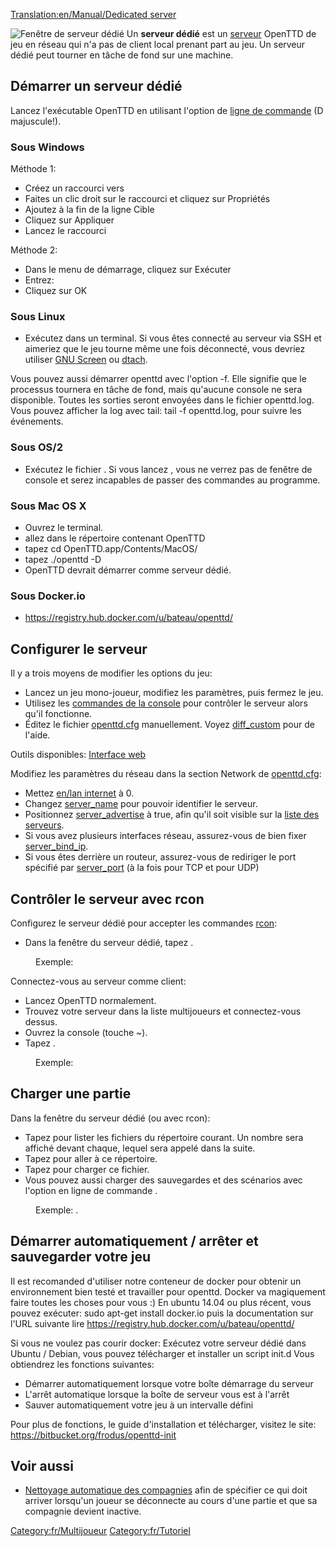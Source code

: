 [[Translation:en/Manual/Dedicated server]]

[[File:en/Dedicated server.png|right|frame|Fenêtre de serveur dédié]]
Un '''serveur dédié''' est un [[fr/Manual/Serveur|serveur]] OpenTTD de jeu en réseau qui n'a pas de client local prenant part au jeu. Un serveur dédié peut tourner en tâche de fond sur une machine.

==Démarrer un serveur dédié==
Lancez l'exécutable OpenTTD en utilisant l'option de [[fr/Manual/Ligne de commande|ligne de commande]] {{en/c|-D|}} (D majuscule!).

===Sous Windows===
Méthode 1:
*Créez un raccourci vers {{en/c|openttd.exe|}}
*Faites un clic droit sur le raccourci et cliquez sur Propriétés
*Ajoutez {{en/c|-D|}} à la fin de la ligne Cible
*Cliquez sur Appliquer
*Lancez le raccourci


Méthode 2:
*Dans le menu de démarrage, cliquez sur Exécuter
*Entrez: {{en/c|"c:\(chemin de openttd)\openttd.exe" -D|}}
*Cliquez sur OK

===Sous Linux===
*Exécutez {{en/c|openttd -D|}} dans un terminal. Si vous êtes connecté au serveur via SSH et aimeriez que le jeu tourne même une fois déconnecté, vous devriez utiliser [http://www.gnu.org/software/screen/ GNU Screen] ou [http://dtach.sourceforge.net/ dtach].

Vous pouvez aussi démarrer openttd avec l'option -f. Elle signifie que le processus tournera en tâche de fond, mais qu'aucune console ne sera disponible. Toutes les sorties seront envoyées dans le fichier openttd.log. Vous pouvez afficher la log avec tail: tail -f openttd.log, pour suivre les événements.

===Sous OS/2===
*Exécutez le fichier {{en/c|dedicated.cmd|}}. Si vous lancez {{en/c|openttd -D|}}, vous ne verrez pas de fenêtre de console et serez incapables de passer des commandes au programme.

===Sous Mac OS X===
*Ouvrez le terminal.
*allez dans le répertoire contenant OpenTTD
*tapez cd OpenTTD.app/Contents/MacOS/
*tapez ./openttd -D
*OpenTTD devrait démarrer comme serveur dédié.

===Sous Docker.io ===
* https://registry.hub.docker.com/u/bateau/openttd/

==Configurer le serveur==
Il y a trois moyens de modifier les options du jeu:
*Lancez un jeu mono-joueur, modifiez les paramètres, puis fermez le jeu.
*Utilisez les [[fr/Manual/Console#Commandes de la console|commandes de la console]] pour contrôler le serveur alors qu'il fonctionne.
*Éditez le fichier [[fr/openttd.cfg|openttd.cfg]] manuellement. Voyez [[fr/Archive/Manual/Settings/Difficulté personnalisée|diff_custom]] pour de l'aide.
Outils disponibles: [http://www.tt-forums.net/viewtopic.php?f=29&t=33967 Interface web]


Modifiez les paramètres du réseau dans la section Network de [[fr/openttd.cfg|openttd.cfg]]:
*Mettez [[en/lan internet]] à 0.
*Changez [[fr/Archive/Manual/Settings/Nom du serveur|server_name]] pour pouvoir identifier le serveur.
*Positionnez [[fr/Archive/Manual/Settings/Annonce du serveur|server_advertise]] à true, afin qu'il soit visible sur la [[fr/Liste des serveurs|liste des serveurs]].
*Si vous avez plusieurs interfaces réseau, assurez-vous de bien fixer [[fr/Archive/Manual/Settings/Adresse IP de lien du serveur|server_bind_ip]].
*Si vous êtes derrière un routeur, assurez-vous de rediriger le port spécifié par [[fr/Archive/Manual/Settings/Port du serveur|server_port]] (à la fois pour TCP et pour UDP)

==Contrôler le serveur avec rcon==
Configurez le serveur dédié pour accepter les commandes [[fr/Manual/Console#Commandes de la console|rcon]]:
*Dans la fenêtre du serveur dédié, tapez {{en/c|rcon_pw <mot-de-passe>|}}. 
:Exemple: {{en/c|rcon_pw x8na7f|}}


Connectez-vous au serveur comme client:
*Lancez OpenTTD normalement.
*Trouvez votre serveur dans la liste multijoueurs et connectez-vous dessus.
*Ouvrez la console (touche ~).
*Tapez {{en/c|rcon <mot-de-passe> "<commande>"|}}. 
:Exemple: {{en/c|rcon x8na7f "kick 5"|}}

==Charger une partie==
Dans la fenêtre du serveur dédié (ou avec rcon):
*Tapez {{en/c|ls|}} pour lister les fichiers du répertoire courant. Un nombre sera affiché devant chaque, lequel sera appelé {{en/c|<nombre>|}} dans la suite.
*Tapez {{en/c|cd <nombre>|}} pour aller à ce répertoire.
*Tapez {{en/c|load <nombre>|}} pour charger ce fichier.
*Vous pouvez aussi charger des sauvegardes et des scénarios avec l'option en ligne de commande {{en/c|-g "<nom-fichier>"|}}.
:Exemple: {{en/c|openttd.exe -D -g "scenario/echo.scn"|}}.

==Démarrer automatiquement / arrêter et sauvegarder votre jeu==
Il est recomanded d'utiliser notre conteneur de docker pour obtenir un environnement bien testé et travailler pour openttd. Docker va magiquement faire toutes les choses pour vous :) En ubuntu 14.04 ou plus récent, vous pouvez exécuter: sudo apt-get install docker.io puis la documentation sur l'URL suivante lire https://registry.hub.docker.com/u/bateau/openttd/

Si vous ne voulez pas courir docker: Exécutez votre serveur dédié dans Ubuntu / Debian, vous pouvez télécharger et installer un script init.d Vous obtiendrez les fonctions suivantes:
*Démarrer automatiquement lorsque votre boîte démarrage du serveur
*L'arrêt automatique lorsque la boîte de serveur vous est à l'arrêt
*Sauver automatiquement votre jeu à un intervalle défini
Pour plus de fonctions, le guide d'installation et télécharger, visitez le site: https://bitbucket.org/frodus/openttd-init

==Voir aussi==
*[[fr/Archive/Manual/Settings/Auto-nettoyage des compagnies|Nettoyage automatique des compagnies]] afin de spécifier ce qui doit arriver lorsqu'un joueur se déconnecte au cours d'une partie et que sa compagnie devient inactive.

[[Category:fr/Multijoueur]]
[[Category:fr/Tutoriel]]
